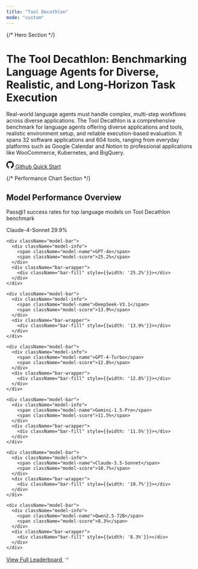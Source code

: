 ```yaml
---
title: "Tool Decathlon"
mode: "custom"
---
```


<div className="homepage-container">

{/* Hero Section */}
<div className="hero-section">
  <div className="hero-content">
    <h1 className="hero-title">The Tool Decathlon: Benchmarking Language Agents for Diverse, Realistic, and Long-Horizon Task Execution</h1>
    <p className="hero-description">
      Real-world language agents must handle complex, multi-step workflows across diverse applications. 
      The Tool Decathlon is a comprehensive benchmark for language agents offering diverse applications and tools, 
      realistic environment setup, and reliable execution-based evaluation. It spans 32 software applications 
      and 604 tools, ranging from everyday platforms such as Google Calendar and Notion to professional applications 
      like WooCommerce, Kubernetes, and BigQuery.
    </p>
    <div className="hero-actions">
      <a href="https://github.com" className="btn-github">
        <svg width="20" height="20" viewBox="0 0 24 24" fill="currentColor">
          <path d="M12 0c-6.626 0-12 5.373-12 12 0 5.302 3.438 9.8 8.207 11.387.599.111.793-.261.793-.577v-2.234c-3.338.726-4.033-1.416-4.033-1.416-.546-1.387-1.333-1.756-1.333-1.756-1.089-.745.083-.729.083-.729 1.205.084 1.839 1.237 1.839 1.237 1.07 1.834 2.807 1.304 3.492.997.107-.775.418-1.305.762-1.604-2.665-.305-5.467-1.334-5.467-5.931 0-1.311.469-2.381 1.236-3.221-.124-.303-.535-1.524.117-3.176 0 0 1.008-.322 3.301 1.23.957-.266 1.983-.399 3.003-.404 1.02.005 2.047.138 3.006.404 2.291-1.552 3.297-1.23 3.297-1.23.653 1.653.242 2.874.118 3.176.77.84 1.235 1.911 1.235 3.221 0 4.609-2.807 5.624-5.479 5.921.43.372.823 1.102.823 2.222v3.293c0 .319.192.694.801.576 4.765-1.589 8.199-6.086 8.199-11.386 0-6.627-5.373-12-12-12z"/>
        </svg>
        Github
      </a>
      <a href="/docs/env" className="btn-contribute">Quick Start</a>
    </div>
  </div>
</div>

{/* Performance Chart Section */}
<div className="performance-section">
  <div className="performance-header">
    <h2 className="performance-title">Model Performance Overview</h2>
    <p className="performance-description">
      Pass@1 success rates for top language models on Tool Decathlon benchmark
    </p>
  </div>
  
  <div className="chart-container">
    <div className="model-bar">
      <div className="model-info">
        <span className="model-name">Claude-4-Sonnet</span>
        <span className="model-score">29.9%</span>
      </div>
      <div className="bar-wrapper">
        <div className="bar-fill" style={{width: '29.9%'}}></div>
      </div>
    </div>
    
    <div className="model-bar">
      <div className="model-info">
        <span className="model-name">GPT-4o</span>
        <span className="model-score">25.2%</span>
      </div>
      <div className="bar-wrapper">
        <div className="bar-fill" style={{width: '25.2%'}}></div>
      </div>
    </div>
    
    <div className="model-bar">
      <div className="model-info">
        <span className="model-name">DeepSeek-V3.1</span>
        <span className="model-score">13.9%</span>
      </div>
      <div className="bar-wrapper">
        <div className="bar-fill" style={{width: '13.9%'}}></div>
      </div>
    </div>
    
    <div className="model-bar">
      <div className="model-info">
        <span className="model-name">GPT-4-Turbo</span>
        <span className="model-score">12.8%</span>
      </div>
      <div className="bar-wrapper">
        <div className="bar-fill" style={{width: '12.8%'}}></div>
      </div>
    </div>
    
    <div className="model-bar">
      <div className="model-info">
        <span className="model-name">Gemini-1.5-Pro</span>
        <span className="model-score">11.5%</span>
      </div>
      <div className="bar-wrapper">
        <div className="bar-fill" style={{width: '11.5%'}}></div>
      </div>
    </div>
    
    <div className="model-bar">
      <div className="model-info">
        <span className="model-name">Claude-3.5-Sonnet</span>
        <span className="model-score">10.7%</span>
      </div>
      <div className="bar-wrapper">
        <div className="bar-fill" style={{width: '10.7%'}}></div>
      </div>
    </div>
    
    <div className="model-bar">
      <div className="model-info">
        <span className="model-name">Qwen2.5-72B</span>
        <span className="model-score">8.3%</span>
      </div>
      <div className="bar-wrapper">
        <div className="bar-fill" style={{width: '8.3%'}}></div>
      </div>
    </div>
  </div>
  
  <div className="chart-footer">
    <a href="/docs/leaderboard" className="view-leaderboard-link">
      View Full Leaderboard
      <svg className="link-icon" width="16" height="16" viewBox="0 0 24 24" fill="none" stroke="currentColor" strokeWidth="2">
        <path d="M5 12h14M12 5l7 7-7 7"/>
      </svg>
    </a>
  </div>
</div>


</div>